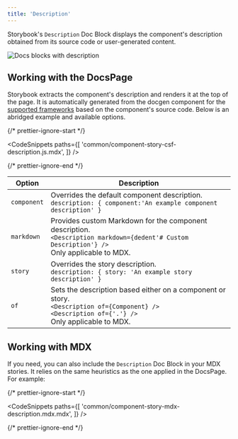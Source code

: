 ```yaml
---
title: 'Description'
---
```


Storybook's `Description` Doc Block displays the component's description obtained from its source code or user-generated content.

![Docs blocks with description](./docblock-description.png)

## Working with the DocsPage

Storybook extracts the component's description and renders it at the top of the page. It is automatically generated from the docgen component for the [supported frameworks](../api/frameworks-feature-support.md) based on the component's source code. Below is an abridged example and available options.

{/* prettier-ignore-start */}

<CodeSnippets
  paths={[
    'common/component-story-csf-description.js.mdx',
  ]}
/>

{/* prettier-ignore-end */}

| Option      | Description                                                                                                                                                       |
| ----------- | ----------------------------------------------------------------------------------------------------------------------------------------------------------------- |
| `component` | Overrides the default component description. <br/> `description: { component:'An example component description' }`                                                |
| `markdown`  | Provides custom Markdown for the component description. <br/> `<Description markdown={dedent'# Custom Description'} />` <br/> Only applicable to MDX.             |
| `story`     | Overrides the story description. <br/> `description: { story: 'An example story description' }`                                                                   |
| `of`        | Sets the description based either on a component or story. <br/> `<Description of={Component} />` <br/> `<Description of={'.'} />` <br/> Only applicable to MDX. |

## Working with MDX

If you need, you can also include the `Description` Doc Block in your MDX stories. It relies on the same heuristics as the one applied in the DocsPage. For example:

{/* prettier-ignore-start */}

<CodeSnippets
  paths={[
    'common/component-story-mdx-description.mdx.mdx',
  ]}
/>

{/* prettier-ignore-end */}
